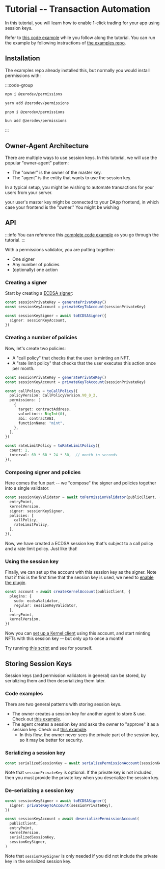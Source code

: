 # Tutorial -- Transaction Automation

In this tutorial, you will learn how to enable 1-click trading for your app using session keys.

Refer to [this code example](https://github.com/zerodevapp/zerodev-examples/blob/main/session-keys/1-click-trading.ts) while you follow along the tutorial.  You can run the example by following instructions of [the examples repo](https://github.com/zerodevapp/zerodev-examples).

## Installation

The examples repo already installed this, but normally you would install permissions with:

:::code-group

```bash [npm]
npm i @zerodev/permissions
```

```bash [yarn]
yarn add @zerodev/permissions
```

```bash [pnpm]
pnpm i @zerodev/permissions
```

```bash [bun]
bun add @zerodev/permissions
```

:::

## Owner-Agent Architecture

There are multiple ways to use session keys.  In this tutorial, we will use the popular "owner-agent" pattern:

- The "owner" is the owner of the master key.
- The "agent" is the entity that wants to use the session key.

In a typical setup, you might be wishing to automate transactions for your users from your server.

your user's master key might be connected to your DApp frontend, in which case your frontend is the "owner."  You might be wishing 

## API

:::info
You can reference this [complete code example](https://github.com/zerodevapp/zerodev-examples/blob/main/permissions/main.ts) as you go through the tutorial.
:::

With a permissions validator, you are putting together:

- One signer
- Any number of policies
- (optionally) one action

### Creating a signer

Start by creating a [ECDSA signer](/sdk/v5_3_x/permissions/signers/ecdsa):

```ts
const sessionPrivateKey = generatePrivateKey()
const sessionKeyAccount = privateKeyToAccount(sessionPrivateKey)

const sessionKeySigner = await toECDSASigner({
  signer: sessionKeyAccount,
})
```

### Creating a number of policies

Now, let's create two policies:

- A "call policy" that checks that the user is minting an NFT.
- A "rate limit policy" that checks that the user executes this action once per month.

```ts
const sessionPrivateKey = generatePrivateKey()
const sessionKeyAccount = privateKeyToAccount(sessionPrivateKey)

const callPolicy = toCallPolicy({
  policyVersion: CallPolicyVersion.V0_0_2,
  permissions: [
    {
      target: contractAddress,
      valueLimit: BigInt(0),
      abi: contractABI,
      functionName: "mint",
    },
  ],
})

const rateLimitPolicy = toRateLimitPolicy({
  count: 1,
  interval: 60 * 60 * 24 * 30,  // month in seconds
}),
```

### Composing signer and policies

Here comes the fun part -- we "compose" the signer and policies together into a single validator:

```ts
const sessionKeyValidator = await toPermissionValidator(publicClient, {
  entryPoint,
  kernelVersion,
  signer: sessionKeySigner,
  policies: [
    callPolicy,
    rateLimitPolicy,
  ],
}),
```

Now, we have created a ECDSA session key that's subject to a call policy and a rate limit policy.  Just like that!

### Using the session key

Finally, we can set up the account with this session key as the signer.  Note that if this is the first time that the session key is used, we need to [enable the plugin](/sdk/v5_3_x/core-api/using-plugins#enabling-a-regular-validator).

```ts
const account = await createKernelAccount(publicClient, {
  plugins: {
    sudo: ecdsaValidator,
    regular: sessionKeyValidator,
  },
  entryPoint,
  kernelVersion,
})
```

Now you can [set up a Kernel client](/sdk/v5_3_x/core-api/create-account#create-an-account-client) using this account, and start minting NFTs with this session key -- but only up to once a month!

Try running [this script](https://github.com/zerodevapp/zerodev-examples/blob/main/permissions/main.ts) and see for yourself.

## Storing Session Keys

Session keys (and permission validators in general) can be stored, by serializing them and then deserializing them later.

### Code examples

There are two general patterns with storing session keys.

- The owner creates a session key for another agent to store & use.  Check out [this example](https://github.com/zerodevapp/zerodev-examples/blob/main/session-keys/owner-created.ts).
- The agent creates a session key and asks the owner to "approve" it as a session key.  Check out [this example](https://github.com/zerodevapp/zerodev-examples/blob/main/session-keys/agent-created.ts).
  - In this flow, the owner never sees the private part of the session key, so it may be better for security.

### Serializing a session key

```ts
const serializedSessionKey = await serializePermissionAccount(sessionKeyAccount, sessionPrivateKey)
```

Note that `sessionPrivateKey` is optional.  If the private key is not included, then you must provide the private key when you deserialize the session key.

### De-serializing a session key

```ts
const sessionKeySigner = await toECDSASigner({
  signer: privateKeyToAccount(sessionPrivateKey),
})

const sessionKeyAccount = await deserializePermissionAccount(
  publicClient,
  entryPoint,
  kernelVersion,
  serializedSessionKey,
  sessionKeySigner,
)
```

Note that `sessionKeySigner` is only needed if you did not include the private key in the serialized session key.
